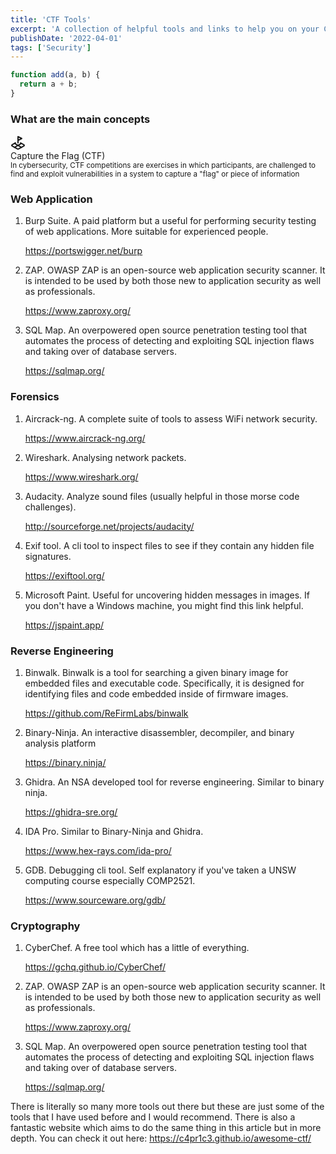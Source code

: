 ```yaml
---
title: 'CTF Tools'
excerpt: 'A collection of helpful tools and links to help you on your CTF journey.'
publishDate: '2022-04-01'
tags: ['Security']
---
```


```js showLineNumbers
function add(a, b) {
  return a + b;
}
```

<div className="markdown">

### What are the main concepts

<div className="w-full flex flex-col md:flex-row space-between gap-4">
  <div className="w-[15rem] md:w-[25rem] flex flex-col gap-2 p-4">
    <svg
      xmlns="http://www.w3.org/2000/svg"
      width="24"
      height="24"
      viewBox="0 0 24 24"
      fill="none"
      stroke="currentColor"
      stroke-width="2"
      stroke-linecap="round"
      stroke-linejoin="round"
      class="lucide lucide-land-plot"
    >
      <path d="m12 8 6-3-6-3v10" />
      <path d="m8 11.99-5.5 3.14a1 1 0 0 0 0 1.74l8.5 4.86a2 2 0 0 0 2 0l8.5-4.86a1 1 0 0 0 0-1.74L16 12" />
      <path d="m6.49 12.85 11.02 6.3" />
      <path d="M17.51 12.85 6.5 19.15" />
    </svg>
    <div className="text-lg font-semibold">Capture the Flag (CTF)</div>
    <small className="text-slate-500 text-sm">
      In cybersecurity, CTF competitions are exercises in which participants,
      are challenged to find and exploit vulnerabilities in a system to capture
      a "flag" or piece of information
    </small>
  </div>
</div>

### Web Application

1. Burp Suite. A paid platform but a useful for performing security testing of web applications. More suitable for experienced people.

   https://portswigger.net/burp

2. ZAP. OWASP ZAP is an open-source web application security scanner. It is intended to be used by both those new to application security as well as professionals.

   https://www.zaproxy.org/

3. SQL Map. An overpowered open source penetration testing tool that automates the process of detecting and exploiting SQL injection flaws and taking over of database servers.

   https://sqlmap.org/

### Forensics

1. Aircrack-ng. A complete suite of tools to assess WiFi network security.

   https://www.aircrack-ng.org/

2. Wireshark. Analysing network packets.

   https://www.wireshark.org/

3. Audacity. Analyze sound files (usually helpful in those morse code challenges).

   http://sourceforge.net/projects/audacity/

4. Exif tool. A cli tool to inspect files to see if they contain any hidden file signatures.

   https://exiftool.org/

5. Microsoft Paint. Useful for uncovering hidden messages in images. If you don't have a Windows machine, you might find this link helpful.

   https://jspaint.app/

### Reverse Engineering

1. Binwalk. Binwalk is a tool for searching a given binary image for embedded files and executable code. Specifically, it is designed for identifying files and code embedded inside of firmware images.

   https://github.com/ReFirmLabs/binwalk

2. Binary-Ninja. An interactive disassembler, decompiler, and binary analysis platform

   https://binary.ninja/

3. Ghidra. An NSA developed tool for reverse engineering. Similar to binary ninja.

   https://ghidra-sre.org/

4. IDA Pro. Similar to Binary-Ninja and Ghidra.

   https://www.hex-rays.com/ida-pro/

5. GDB. Debugging cli tool. Self explanatory if you've taken a UNSW computing course especially COMP2521.

   https://www.sourceware.org/gdb/

### Cryptography

1. CyberChef. A free tool which has a little of everything.

   https://gchq.github.io/CyberChef/

2. ZAP. OWASP ZAP is an open-source web application security scanner. It is intended to be used by both those new to application security as well as professionals.

   https://www.zaproxy.org/

3. SQL Map. An overpowered open source penetration testing tool that automates the process of detecting and exploiting SQL injection flaws and taking over of database servers.

   https://sqlmap.org/

There is literally so many more tools out there but these are just some of the tools that I have used before and I would recommend. There is also a fantastic website which aims to do the same thing in this article but in more depth. You can check it out here: https://c4pr1c3.github.io/awesome-ctf/

</div>
